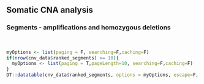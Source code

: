 ## Somatic CNA analysis

### Segments - amplifications and homozygous deletions
<br>
```r
myOptions <- list(paging = F, searching=F,caching=F)
if(nrow(cnv_data$ranked_segments) >= 10){
  myOptions <- list(paging = T,pageLength=10, searching=F,caching=F)
}
DT::datatable(cnv_data$ranked_segments, options = myOptions, escape=F, extensions = "Responsive") %>% DT::formatStyle('LogR',backgroundColor = DT::styleInterval(0.8, c('gray', 'yellow')))
```

<br><br>
